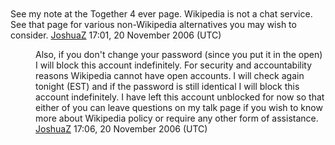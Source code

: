 <article id="7987563" title=User talk:Tinkerbell34>
	<talkpage id="7987563" title="User talk:Tinkerbell34">
See my note at the Together 4 ever page. Wikipedia is not a chat service. See that page for various non-Wikipedia alternatives you may wish to consider. [[User:JoshuaZ|JoshuaZ]] 17:01, 20 November 2006 (UTC)

: Also, if you don't change your password (since you put it in the open) I will block this account indefinitely. For security and accountability reasons Wikipedia cannot have open accounts. I will check again tonight (EST) and if the password is still identical I will block this account indefinitely. I have left this account unblocked for now so that either of you can leave questions on my talk page if you wish to know more about Wikipedia policy or require any other form of assistance. [[User:JoshuaZ|JoshuaZ]] 17:06, 20 November 2006 (UTC)
	</talkpage>
</article>